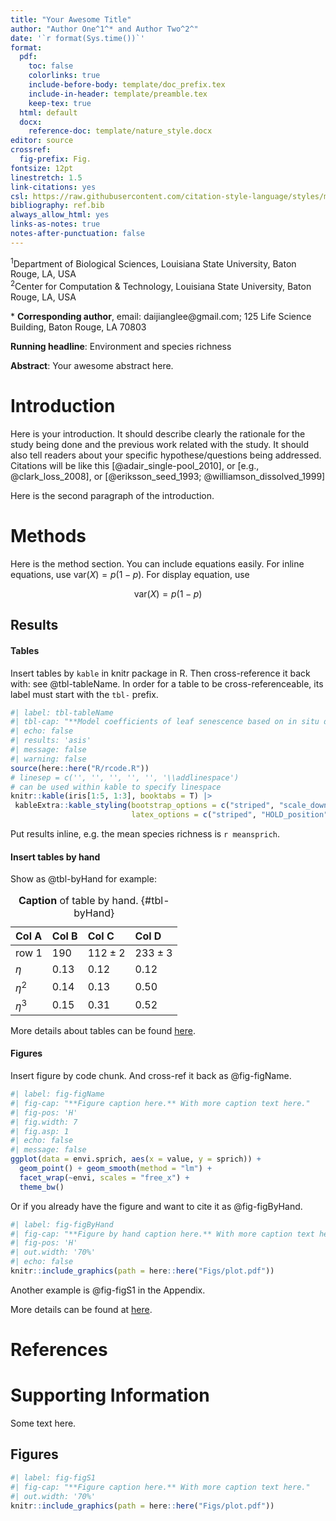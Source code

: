 ```yaml
---
title: "Your Awesome Title"
author: "Author One^1^* and Author Two^2^"
date: '`r format(Sys.time())`'
format: 
  pdf:
    toc: false
    colorlinks: true
    include-before-body: template/doc_prefix.tex
    include-in-header: template/preamble.tex
    keep-tex: true
  html: default
  docx:
    reference-doc: template/nature_style.docx
editor: source
crossref: 
  fig-prefix: Fig.
fontsize: 12pt
linestretch: 1.5
link-citations: yes
csl: https://raw.githubusercontent.com/citation-style-language/styles/master/ecology.csl
bibliography: ref.bib
always_allow_html: yes
links-as-notes: true
notes-after-punctuation: false
---
```



\footnotesize 

^1^Department of Biological Sciences, Louisiana State University, Baton Rouge, LA, USA  
^2^Center for Computation & Technology, Louisiana State University, Baton Rouge, LA, USA

\* **Corresponding author**, email: daijianglee@gmail.com; 125 Life Science Building, Baton Rouge, LA 70803

\normalsize

**Running headline**: Environment and species richness

**Abstract**: Your awesome abstract here.

\clearpage

# Introduction

Here is your introduction. It should describe clearly the rationale for the study being done and the previous work related with the study. It should also tell readers about your specific hypothese/questions being addressed. Citations will be like this [@adair_single-pool_2010], or [e.g., @clark_loss_2008], or [@eriksson_seed_1993; @williamson_dissolved_1999]

Here is the second paragraph of the introduction. 


# Methods

Here is the method section. You can include equations easily. For inline equations, use $\text{var}(X) = p(1-p)$. For display equation, use

$$\text{var}(X) = p(1-p)$$

## Results


#### Tables

Insert tables by `kable` in knitr package in R. Then cross-reference it back with: see @tbl-tableName. In order for a table to be cross-referenceable, its label must start with the `tbl-` prefix.


```r
#| label: tbl-tableName
#| tbl-cap: "**Model coefficients of leaf senescence based on in situ data**." 
#| echo: false
#| results: 'asis'
#| message: false
#| warning: false
source(here::here("R/rcode.R"))
# linesep = c('', '', '', '', '', '\\addlinespace') 
# can be used within kable to specify linespace
knitr::kable(iris[1:5, 1:3], booktabs = T) |> 
 kableExtra::kable_styling(bootstrap_options = c("striped", "scale_down", "condensed", "hover"), 
                           latex_options = c("striped", "HOLD_position")) # , "scale_down"
```

Put results inline, e.g. the mean species richness is `r meansprich`.



#### Insert tables by hand


Show as @tbl-byHand for example:


Col A             Col B       Col C                   Col D
------------      -------     ------------------      ------------------
row 1             190         $112 \pm 2$             $233 \pm 3$
$\eta$            0.13        0.12                    0.12
$\eta^2$          0.14        0.13                    0.50
$\eta^3$          0.15        0.31                    0.52

: **Caption** of table by hand. {#tbl-byHand}

More details about tables can be found [here](https://quarto.org/docs/authoring/tables.html).

#### Figures

Insert figure by code chunk. And cross-ref it back as @fig-figName.


```r
#| label: fig-figName
#| fig-cap: "**Figure caption here.** With more caption text here."
#| fig-pos: 'H'
#| fig.width: 7
#| fig.asp: 1
#| echo: false
#| message: false
ggplot(data = envi.sprich, aes(x = value, y = sprich)) +
  geom_point() + geom_smooth(method = "lm") +
  facet_wrap(~envi, scales = "free_x") + 
  theme_bw()
```


Or if you already have the figure and want to cite it as @fig-figByHand.


```r
#| label: fig-figByHand
#| fig-cap: "**Figure by hand caption here.** With more caption text here."
#| fig-pos: 'H'
#| out.width: '70%'
#| echo: false
knitr::include_graphics(path = here::here("Figs/plot.pdf"))
```



Another example is @fig-figS1 in the Appendix.

More details can be found at [here](https://quarto.org/docs/authoring/figures.html).

# References

::: {#refs}
:::

\clearpage

\setcounter{page}{0}
\pagenumbering{arabic}
\setcounter{page}{1}


\setcounter{figure}{0}
\setcounter{table}{0}
\renewcommand {\thetable}{S\arabic{table}}
\renewcommand {\thefigure}{S\arabic{figure}}


# Supporting Information

Some text here.

## Figures



```r
#| label: fig-figS1
#| fig-cap: "**Figure caption here.** With more caption text here."
#| out.width: '70%'
knitr::include_graphics(path = here::here("Figs/plot.pdf"))
```
